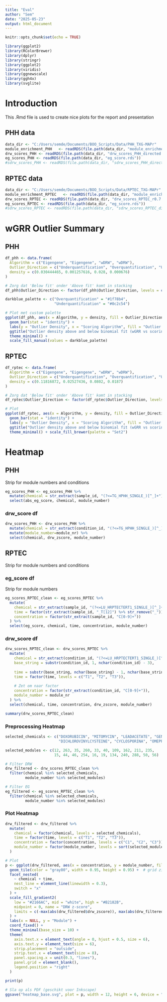 ```yaml
---
title: "Eval"
author: "Sem"
date: "2025-05-23"
output: html_document
---
```


```r
knitr::opts_chunk$set(echo = TRUE)
```

```r
library(ggplot2)
library(RColorBrewer)
library(dplyr)
library(stringr)
library(ggplot2)
library(viridis)
library(ggnewscale)
library(ggh4x)
library(svglite)
```

# Introduction

This .Rmd file is used to create nice plots for the report and presentation

## PHH data

```r
data_dir <- "C:/Users/semde/Documents/BOO_Scripts/Data/PHH_TXG-MAPr"
module_enrichment_PHH   <- readRDS(file.path(data_dir, "module_enrichment.rds"))
drw_scores_PHH <- readRDS(file.path(data_dir, "drw_scores_PHH_directed.rds"))
eg_scores_PHH <- readRDS(file.path(data_dir, "eg_score.rds"))
#sdrw_scores_PHH <- readRDS(file.path(data_dir, "sdrw_scores_PHH_directed.rds")) # not finished yet

```

## RPTEC data

```r
data_dir <- "C:/Users/semde/Documents/BOO_Scripts/Data/RPTEC_TXG-MAPr"
module_enrichment_RPTEC   <- readRDS(file.path(data_dir, "module_enrichment.rds"))
drw_scores_RPTEC <- readRDS(file.path(data_dir, "drw_scores_RPTEC_r0.7.rds"))
eg_scores_RPTEC <- readRDS(file.path(data_dir, "eg_score.rds"))
#sdrw_scores_RPTEC <- readRDS(file.path(data_dir, "sdrw_scores_RPTEC_directed.rds"))
```

# wGRR Outlier Summary

## PHH

```r
df_phh <- data.frame(
  Algorithm = c("Eigengene", "Eigengene", "wDRW", "wDRW"),
  Outlier_Direction = c("Underquantification", "Overquantification", "Underquantification", "Overquantification"),
  density = c(0.030444465, 0.001257616, 0.028, 0.000676)
)
```

```r
# Zorg dat 'Below fit' onder 'Above fit' komt in stacking
df_phh$Outlier_Direction <- factor(df_phh$Outlier_Direction, levels = c("Overquantification", "Underquantification"))
```


```r
darkblue_palette <- c("Overquantification" = "#1f78b4",
                      "Underquantification" = "#0c2c54") 

# Plot met custom palette
ggplot(df_phh, aes(x = Algorithm, y = density, fill = Outlier_Direction)) +
  geom_bar(stat = "identity") +
  labs(y = "Outlier Density", x = "Scoring Algorithm", fill = "Outlier Direction") +
  ggtitle("Outlier density above and below binomial fit (wGRR vs scoring method) in PHH") +
  theme_minimal() +
  scale_fill_manual(values = darkblue_palette)
```

## RPTEC

```r
df_rptec <- data.frame(
  Algorithm = c("Eigengene", "Eigengene", "wDRW", "wDRW"),
  Outlier_Direction = c("Underquantification", "Overquantification", "Underquantification", "Overquantification"),
  density = c(0.11816872, 0.02527436, 0.0802, 0.0187)
)
```

```r
# Zorg dat 'Below fit' onder 'Above fit' komt in stacking
df_rptec$Outlier_Direction <- factor(df_rptec$Outlier_Direction, levels = c("Overquantification", "Underquantification"))

# Plot
ggplot(df_rptec, aes(x = Algorithm, y = density, fill = Outlier_Direction)) +
  geom_bar(stat = "identity") +
  labs(y = "Outlier Density", x = "Scoring Algorithm", fill = "Outlier Direction") +
  ggtitle("Outlier density above and below binomial fit (wGRR vs scoring method) in RPTEC") +
  theme_minimal() + scale_fill_brewer(palette = "Set2")
```


# Heatmap

## PHH 

Strip for module numbers and conditions

```r
eg_scores_PHH <- eg_scores_PHH %>%
  mutate(chemical = str_extract(sample_id, "(?<=TG_HPHH_SINGLE_)[^_]+")) %>% 
  select(abs_eg_score, chemical, module_number)
```

### drw_score df

```r
drw_scores_PHH <- drw_scores_PHH %>%
  mutate(chemical = str_extract(condition_id, "(?<=TG_HPHH_SINGLE_)[^_]+")) %>% 
  mutate(module_number=module_nr) %>%
  select(chemical, drw_zscore, module_number)
```

## RPTEC

Strip for module numbers and conditions

### eg_score df

Strip for module numbers

```r
eg_scores_RPTEC_clean <- eg_scores_RPTEC %>%
  mutate(
    chemical = str_extract(sample_id, "(?<=LU_HRPTECTERT1_SINGLE_)[^_]+"),
    time = factor(str_extract(sample_id, "_T[12]") %>% str_remove("_")),
    concentration = factor(str_extract(sample_id, "C[0-9]+"))
  ) %>%
  select(eg_score, chemical, time, concentration, module_number)
```

### drw_score df

```r
drw_scores_RPTEC_clean <- drw_scores_RPTEC %>%
  mutate(
    chemical = str_extract(condition_id, "(?<=LU_HRPTECTERT1_SINGLE_)[^_]+"),
    base_string = substr(condition_id, 1, nchar(condition_id) - 3),
    
    time = substr(base_string, nchar(base_string) - 1, nchar(base_string)),
    time = factor(time, levels = c("T1", "T2", "T3")),
    
    # Zet om naar factor
    concentration = factor(str_extract(condition_id, "C[0-9]+")),
    module_number = module_nr
  ) %>%
  select(chemical, time, concentration, drw_zscore, module_number)
```

```r
summary(drw_scores_RPTEC_clean)
```


### Preprocessing Heatmap

```r
selected_chemicals <- c("DOXORUBICIN", "MITOMYCIN", "LEADACETATE", "GENTAMYCIN", 
                        "DICHLOROVINYLCYSTEINE", "CYCLOSPORINA", "OMEPRAZOLE", "CADMIUMDICHLORIDE")

selected_modules <- c(12, 263, 35, 260, 33, 40, 109, 162, 211, 235,
                      15, 44, 46, 254, 16, 19, 134, 240, 288, 50, 56)

# Filter DRW
drw_filtered <- drw_scores_RPTEC_clean %>%
  filter(chemical %in% selected_chemicals,
         module_number %in% selected_modules)

# Filter EG
eg_filtered <- eg_scores_RPTEC_clean %>%
  filter(chemical %in% selected_chemicals,
         module_number %in% selected_modules)
```


### Plot Heatmap

```r
drw_filtered <- drw_filtered %>%
  mutate(
    chemical = factor(chemical, levels = selected_chemicals),
    time = factor(time, levels = c("T1", "T2", "T3")),
    concentration = factor(concentration, levels = c("C1", "C2", "C3")),
    module_number = factor(module_number, levels = sort(selected_modules))
  )
```


```r
# Plot
p <- ggplot(drw_filtered, aes(x = concentration, y = module_number, fill = drw_zscore)) +
  geom_tile(color = "gray80", width = 0.95, height = 0.95) +  # grid zichtbaar met grijze rand
  facet_nested(
    ~ chemical + time,
    nest_line = element_line(linewidth = 0.3),
    switch = "x"
  ) +
  scale_fill_gradient2(
    low = "#2166AC", mid = "white", high = "#B2182B",
    midpoint = 0, name = "DRW z-score",
    limits = c(-max(abs(drw_filtered$drw_zscore)), max(abs(drw_filtered$drw_zscore)))
  ) +
  labs(x = NULL, y = "Module") +
  coord_fixed() +
  theme_minimal(base_size = 10) +
  theme(
    axis.text.x = element_text(angle = 0, hjust = 0.5, size = 6),
    axis.text.y = element_text(size = 6),
    strip.placement = "outside",
    strip.text.x = element_text(size = 8),
    panel.spacing.x = unit(0.3, "lines"),
    panel.grid = element_blank(),
    legend.position = "right"
  )

print(p)
```

```r
# Sla op als PDF (geschikt voor Inkscape)
ggsave("heatmap_base.svg", plot = p, width = 12, height = 6, device = "svg")
```



